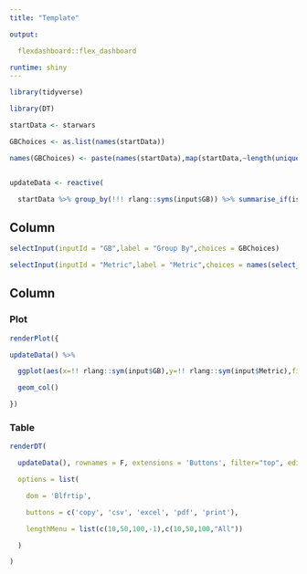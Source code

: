 ```yaml
---
title: "Template"

output:

  flexdashboard::flex_dashboard

runtime: shiny
---
```



```r

library(tidyverse)

library(DT)

startData <- starwars

GBChoices <- as.list(names(startData))

names(GBChoices) <- paste(names(startData),map(startData,~length(unique(.x))))


updateData <- reactive(

  startData %>% group_by(!!! rlang::syms(input$GB)) %>% summarise_if(is.numeric,sum,na.rm=T))

```


Column {.sidebar}
------------------------------------------------------------------

```r

selectInput(inputId = "GB",label = "Group By",choices = GBChoices)

selectInput(inputId = "Metric",label = "Metric",choices = names(select_if(startData,is.numeric)))

```


Column
------------------------------------------------------------------


### Plot
```r

renderPlot({

updateData() %>%

  ggplot(aes(x=!! rlang::sym(input$GB),y=!! rlang::sym(input$Metric),fill=!! rlang::sym(input$GB))) +

  geom_col()

})

```



### Table
```r

renderDT(

  updateData(), rownames = F, extensions = 'Buttons', filter="top", editable=T,

  options = list(

    dom = 'Blfrtip',

    buttons = c('copy', 'csv', 'excel', 'pdf', 'print'),

    lengthMenu = list(c(10,50,100,-1),c(10,50,100,"All"))

  )

)

```